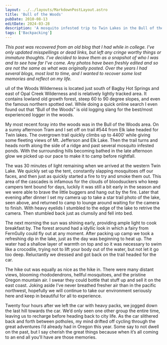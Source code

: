 ```yaml
---
layout: ../../layouts/MarkdownPostLayout.astro
title: 'Bull of the Woods'
pubDate: 2010-08-13
editDate: 2024-03-28
description: 'A mosquito infested trip to Twin Lakes in the Bull of the Woods wilderness'
tags: ['Backpacking']
---
```



_This post was recovered from an old blog that I had while in college. I've only updated misspellings or dead links, but left any cringe worthy things or immature thoughts. I've decided to leave them as a snapshot of who I was and to see how far I've come. Any photos have been freshly edited and so are not the same as what was originally posted. Over the years I had several blogs, most lost to time, and I wanted to recover some lost memories and reflect on my life._

<ImageFrame
  imgPath='20100720_DSC0978'
  altText='A women wearing a backpack standing on a trail looking towards a snowcapped mountain'
  borderText='MT. JEFFERSON, OREGON 2010-07-20'
/>

<DropCap letter='B' />
ull of the Woods Wilderness is located just south of Bagby Hot Springs and east of Opal Creek Wilderness
and is relatively lightly tracked area. It contains lowland old growth forest, steep 60 to 90 degree
slopes, and even the famous northern spotted owl. While doing a quick online search I even found out
that “Bull of the Woods” is old logging slang for the best/most experienced logger in the woods.

My most recent foray into the woods was in the Bull of the Woods area. On a sunny afternoon Tram and I set off on trail #544 from Elk lake headed for Twin lakes. The overgrown trail quickly climbs up to 4400′ while giving some fleeting views of Mt. Jefferson and Elk Lake. Then the trail turns and heads north along the side of a ridge and past several mosquito infested ponds. With the surrounding hills becoming bathed in the late afternoon glow we picked up our pace to make it to camp before nightfall.

The was 30 minutes of light remaining when we arrived at the western Twin Lake. We quickly set up the tent, constantly slapping mosquitoes off our faces, and then just as quickly started a fire to try and smoke them out. This area of the cascades is infamous for the clouds of bloodsuckers who keep campers tent bound for days, luckily it was still a bit early in the season and we were able to brave the little buggers and hang out by the fire. Later that evening after dinner I set my camera up to take a star trail photo of the lake, seen above, and returned to camp to lounge around waiting for the camera to finish. With heavy eyelids I stumbled to the edge of the lake to retrive the camera. Then stumbled back just as clumsily and fell into bed.

The next morning the sun was shining early, providing ample light to cook breakfast by. The forest around had a idyllic look in which a fairy from FernGully could fly out at any moment. After packing up camp we took a refreshing dip in the lake, just as the day was beginning to heat up. The water had a shallow layer of warmth on top and so it was necessary to swim like a crocodile, trying not to lift your body out of the water, but not let it go too deep. Reluctantly we dressed and got back on the trail headed for the car.

The hike out was equally as nice as the hike in. There were many distant views, blooming rhododendrons, hellful mosquitoes, and the pristine Oregon mountain air. I swear they could bottle that stuff up and sell it on the east coast. Joking aside I’ve never breathed fresher air than in the pacific northwest, hopefully we will continue to take our environment seriously here and keep in beautiful for all to experience.

Twenty four hours after we left the car with heavy packs, we jogged down the last hill towards the car. We’d only seen one other group the entire time, leaving us to recharge before heading back to city life. As the car slithered back and forth between potholes, my mind drifted off cycling through the great adventures I’d already had in Oregon this year. Some say to not dwell on the past, but I say cherish the great things because when it’s all coming to an end all you’ll have are those memories.
